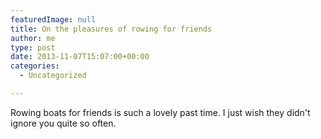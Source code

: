 ```yaml
---
featuredImage: null
title: On the pleasures of rowing for friends
author: me
type: post
date: 2013-11-07T15:07:00+00:00
categories:
  - Uncategorized

---
```

Rowing boats for friends is such a lovely past time. I just wish they didn't ignore you quite so often.